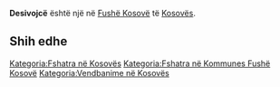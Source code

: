 {{Fshat në 
 | Emri                = Desivojcë
 | EmriAlt                = 
 | NAME_SHORT_FORM=      
 | NAME_GENERIC=      
 | NAME_SORT_NAME_RO=      DESIVOJCE
 | FULL_NAME_RO = Desivojcë
 | FULL_NAME_ND_RO=Desivojce
 | SORT_NAME_RG=DESIVOJCE
 | FULL_NAME_RG=Desivojcë
 | FULL_NAME_ND_RG=Desivojce
 | SRP_NAME_SHORT_FORM=      
 | SRP_NAME_GENERIC=      
 | SRP_NAME_SORT_NAME_RO=      
 | SRP_FULL_NAME_RO = 
 | SRP_FULL_NAME_ND_RO=
 | SRP_SORT_NAME_RG=
 | SRP_FULL_NAME_RG=
 | SRP_FULL_NAME_ND_RG=
 | Emri (Rasa dhanore) = 
 | Figura              = 
 | Shteti              = Kosovo
 | Komuna              = Fushë Kosovë
 | Kodi postar         = 
 | Sipërfaqja          = 

 | Popullsia           = 

 | Regj. i popullsisë  = 
 | Dend. e popullsisë  = 
 | Faqja zyrtare       = 
 <!--- Koordinatat ----> 
 | Gjerësia            = 42.658889
 | Gjatësia            = 21.739167
 | Lartësia            = 
}}
'''Desivojcë''' është një [[]] në [[Fushë Kosovë]] të [[Kosovës]].

<!-- == Gjeografia == -->
<!-- == Historia == -->
<!-- == Demografia == -->
== Shih edhe ==
{{Komuna Fushë Kosovë}}
{{Kosovo-Administrata-Cung}}

[[Kategoria:Fshatra në Kosovës]]
[[Kategoria:Fshatra në Kommunes Fushë Kosovë]]
[[Kategoria:Vendbanime në Kosovës]]